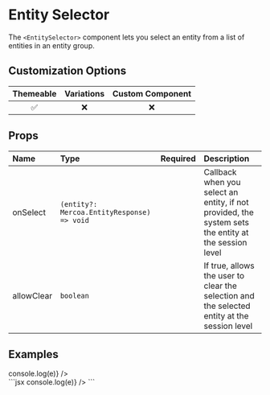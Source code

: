 
# Entity Selector

The `<EntitySelector>` component lets you select an entity from a list of entities in an entity group.

## Customization Options

| Themeable | Variations | Custom Component |
| :-------: | :--------: | :--------------: |
|    ✅     |     ❌     |        ❌        |

## Props

| Name       | Type                                       | Required | Description                                                                                       |
| :--------- | :----------------------------------------- | :------- | :------------------------------------------------------------------------------------------------ |
| onSelect   | `(entity?: Mercoa.EntityResponse) => void` |          | Callback when you select an entity, if not provided, the system sets the entity at the session level |
| allowClear | `boolean`                                  |          | If true, allows the user to clear the selection and the selected entity at the session level      |

## Examples

<ComponentContainer>
  <div style={{ marginBottom: '100px' }}>
    <EntitySelector onSelect={(e) => console.log(e)} />
  </div>
  ```jsx
  <EntitySelector onSelect={(e) => console.log(e)} />
  ```
</ComponentContainer>
